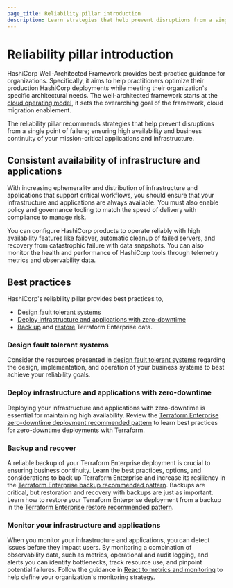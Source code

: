 ```yaml
---
page_title: Reliability pillar introduction
description: Learn strategies that help prevent disruptions from a single point of failure to ensure the availability and business continuity of your mission-critical applications and infrastructure.
---
```


# Reliability pillar introduction

HashiCorp Well-Architected Framework provides best-practice guidance for organizations. Specifically, it aims to help practitioners optimize their production HashiCorp deployments while meeting their organization's specific architectural needs. The well-architected framework starts at the [cloud operating model](https://www.hashicorp.com/cloud-operating-model), it sets the overarching goal of the framework, cloud migration enablement.

The reliability pillar recommends strategies that help prevent disruptions from a single point of failure; ensuring high availability and business continuity of your mission-critical applications and infrastructure.

## Consistent availability of infrastructure and applications

With increasing ephemerality and distribution of infrastructure and applications that support critical workflows, you should ensure that your infrastructure and applications are always available. You must also enable policy and governance tooling to match the speed of delivery with compliance to manage risk.

You can configure HashiCorp products to operate reliably with high availability features like failover, automatic cleanup of failed servers, and recovery from catastrophic failure with data snapshots. You can also monitor the health and performance of HashiCorp tools through telemetry metrics and observability data.

## Best practices

HashiCorp's reliability pillar provides best practices to,

- [Design fault tolerant systems](/well-architected-framework/reliability/reliability-tolerate-failure)
- [Deploy infrastructure and applications with zero-downtime](/well-architected-framework/reliability/reliability-zero-downtime-deployments)
- [Back up](/well-architected-framework/reliability/pattern-backups) and [restore](/well-architected-framework/reliability/pattern-recovery) Terraform Enterprise data.

### Design fault tolerant systems

Consider the resources presented in [design fault tolerant systems](/well-architected-framework/reliability/reliability-tolerate-failure) regarding the design, implementation, and operation of your business systems to best achieve your reliability goals.

### Deploy infrastructure and applications with zero-downtime

Deploying your infrastructure and applications with zero-downtime is essential for maintaining high availability. Review the [Terraform Enterprise zero-downtime deployment recommended pattern](/well-architected-framework/reliability/reliability-zero-downtime-deployments) to learn best practices for zero-downtime deployments with Terraform.

### Backup and recover

A reliable backup of your Terraform Enterprise deployment is crucial to ensuring business continuity. Learn the best practices, options, and considerations to back up Terraform Enterprise and increase its resiliency in the [Terraform Enterprise backup recommended pattern](/well-architected-framework/reliability/pattern-backups). Backups are critical, but restoration and recovery with backups are just as important. Learn how to restore your Terraform Enterprise deployment from a backup in the [Terraform Enterprise restore recommended pattern](/well-architected-framework/reliability/pattern-recovery).

### Monitor your infrastructure and applications

When you monitor your infrastructure and applications, you can detect issues before they impact users. By monitoring a combination of observability data, such as metrics, operational and audit logging, and alerts you can identify bottlenecks, track resource use, and pinpoint potential failures. Follow the guidance in [React to metrics and monitoring](/well-architected-framework/reliability/reliability-react-to-monitoring) to help define your organization's monitoring strategy.
